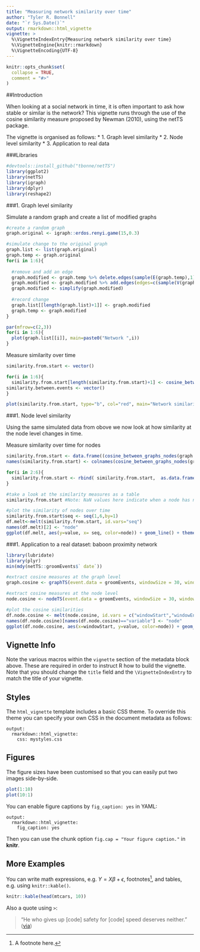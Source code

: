 ```yaml
---
title: "Measuring network similarity over time"
author: "Tyler R. Bonnell"
date: "`r Sys.Date()`"
output: rmarkdown::html_vignette
vignette: >
  %\VignetteIndexEntry{Measuring network similarity over time}
  %\VignetteEngine{knitr::rmarkdown}
  %\VignetteEncoding{UTF-8}
---
```


```r
knitr::opts_chunk$set(
  collapse = TRUE,
  comment = "#>"
)
```


##Introduction

  When looking at a social network in time, it is often important to ask how stable or similar is the network? This vignette runs through the use of the cosine similarity measure proposed by Newman (2010), using the netTS package.
  
  The vignette is organised as follows:
  * 1. Graph level similarity
  * 2. Node level similarity
  * 3. Application to real data

###Libraries
```r
#devtools::install_github("tbonne/netTS")
library(ggplot2)
library(netTS)
library(igraph)
library(dplyr)
library(reshape2)
```


###1. Graph level similarity

Simulate a random graph and create a list of modified graphs
```r
#create a random graph
graph.original <- igraph::erdos.renyi.game(15,0.3)

#simulate change to the original graph
graph.list <- list(graph.original)
graph.temp <- graph.original
for(i in 1:6){
  
  #remove and add an edge
  graph.modified <- graph.temp %>% delete.edges(sample(E(graph.temp),1)) 
  graph.modified <- graph.modified %>% add.edges(edges=c(sample(V(graph.modified),2))) 
  graph.modified <- simplify(graph.modified)
  
  #record change
  graph.list[[length(graph.list)+1]] <- graph.modified
  graph.temp <- graph.modified
}

par(mfrow=c(2,3))
for(i in 1:6){
  plot(graph.list[[i]], main=paste0("Network ",i))
}
```

Measure similarity over time
```r
similarity.from.start <- vector()

for(i in 1:6){
  similarity.from.start[length(similarity.from.start)+1] <- cosine_between_graphs(graph.list[[1]],graph.list[[i]])
similarity.between.events <- vector()
}

plot(similarity.from.start, type="b", col="red", main="Network similarity", ylab = "Cosine similarity")
```


###1. Node level similarity

Using the same simulated data from obove we now look at how similarity at the node level changes in time.


Measure similarity over time for nodes
```r
similarity.from.start <- data.frame((cosine_between_graphs_nodes(graph.list[[1]],graph.list[[2]])))
names(similarity.from.start) <- colnames(cosine_between_graphs_nodes(graph.list[[1]],graph.list[[2]]))

for(i in 2:6){
  similarity.from.start <- rbind( similarity.from.start,  as.data.frame(cosine_between_graphs_nodes(graph.list[[1]],graph.list[[i]]))  )
}

#take a look at the similarity measures as a table
similarity.from.start #Note: NaN values here indicate when a node has no edges in at least one graph being compared.

#plot the similarity of nodes over time
similarity.from.start$seq <- seq(1,6,by=1)
df.melt<-melt(similarity.from.start, id.vars="seq")
names(df.melt)[2] <- "node"
ggplot(df.melt, aes(y=value, x= seq, color=node)) + geom_line() + theme_classic()

```

###1. Application to a real dataset: baboon proximity network

```r
library(lubridate)
library(plyr)
min(mdy(netTS::groomEvents$` date`))

#extract cosine measures at the graph level
graph.cosine <- graphTS(event.data = groomEvents, windowSize = 30, windowShift = 10, type= "cosine")

#extract cosine measures at the node level
node.cosine <- nodeTS(event.data = groomEvents, windowSize = 30, windowShift = 10, type= "cosine")

#plot the cosine similarities
df.node.cosine <- melt(node.cosine, id.vars = c("windowStart","windowEnd", "windowStartDate", "windowEndDate", "nEvents" ))
names(df.node.cosine)[names(df.node.cosine)=="variable"] <- "node"
ggplot(df.node.cosine, aes(x=windowStart, y=value, color=node)) + geom_line() + geom_line(data=graph.cosine, aes(x=windowStart, y=cosine), size=2, col="black") + labs(y="Cosine similarity", x = "Day") + theme_classic()
```


## Vignette Info

Note the various macros within the `vignette` section of the metadata block above. These are required in order to instruct R how to build the vignette. Note that you should change the `title` field and the `\VignetteIndexEntry` to match the title of your vignette.

## Styles

The `html_vignette` template includes a basic CSS theme. To override this theme you can specify your own CSS in the document metadata as follows:

    output: 
      rmarkdown::html_vignette:
        css: mystyles.css

## Figures

The figure sizes have been customised so that you can easily put two images side-by-side. 

```r
plot(1:10)
plot(10:1)
```

You can enable figure captions by `fig_caption: yes` in YAML:

    output:
      rmarkdown::html_vignette:
        fig_caption: yes

Then you can use the chunk option `fig.cap = "Your figure caption."` in **knitr**.

## More Examples

You can write math expressions, e.g. $Y = X\beta + \epsilon$, footnotes^[A footnote here.], and tables, e.g. using `knitr::kable()`.

```r
knitr::kable(head(mtcars, 10))
```

Also a quote using `>`:

> "He who gives up [code] safety for [code] speed deserves neither."
([via](https://twitter.com/hadleywickham/status/504368538874703872))
